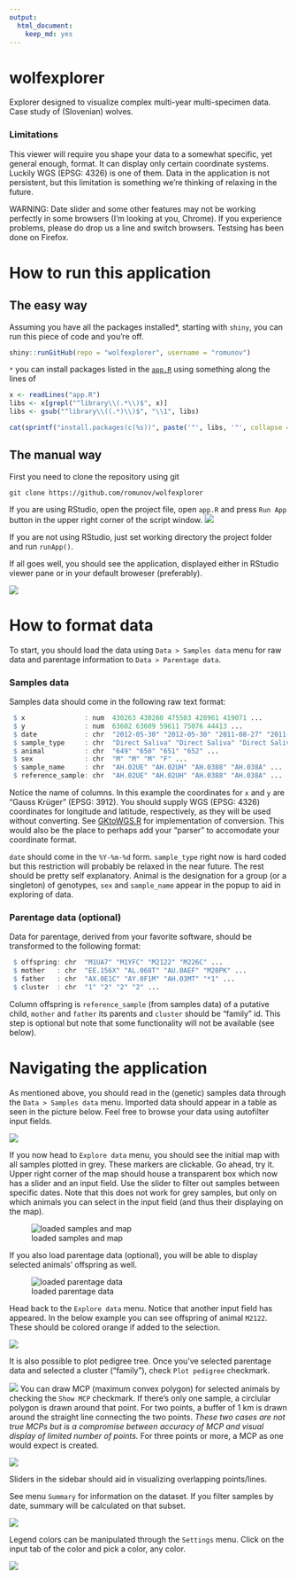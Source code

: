 ```yaml
---
output: 
  html_document: 
    keep_md: yes
---
```

# wolfexplorer
Explorer designed to visualize complex multi-year multi-specimen data. Case study of (Slovenian) wolves.

### Limitations
This viewer will require you shape your data to a somewhat specific, yet general enough, format. It can display only certain coordinate systems. Luckily WGS (EPSG: 4326) is one of them. Data in the application is not persistent, but this limitation is something we're thinking of relaxing in the future.

WARNING: Date slider and some other features may not be working perfectly in some browsers (I'm looking at you, Chrome). If you experience problems, please do drop us a line and switch browsers. Testsing has been done on Firefox.

# How to run this application
## The easy way

Assuming you have all the packages installed*, starting with `shiny`, you can run this piece of code and you're off.
```r
shiny::runGitHub(repo = "wolfexplorer", username = "romunov")
```

`*` you can install packages listed in the [`app.R`](https://github.com/romunov/wolfexplorer/blob/master/app.R#L1) using something along the lines of
```r
x <- readLines("app.R")
libs <- x[grepl("^library\\(.*\\)$", x)]
libs <- gsub("^library\\((.*)\\)$", "\\1", libs)

cat(sprintf("install.packages(c(%s))", paste('"', libs, '"', collapse = ", ", sep = "")))
```

## The manual way

First you need to clone the repository using git

```
git clone https://github.com/romunov/wolfexplorer
```

If you are using RStudio, open the project file, open `app.R` and press `Run App` button in the upper right corner of the script window.
![](./img/runapp.png)

If you are not using RStudio, just set working directory the project folder and run `runApp()`.

If all goes well, you should see the application, displayed either in RStudio viewer pane or in your default broweser (preferably).

![](./img/welcome.png)

# How to format data

To start, you should load the data using `Data > Samples data` menu for raw data and parentage information to `Data > Parentage data`.

### Samples data
Samples data should come in the following raw text format:

```r
 $ x               : num  430263 430260 475503 428961 419071 ...
 $ y               : num  63602 63609 59611 75076 44413 ...
 $ date            : chr  "2012-05-30" "2012-05-30" "2011-08-27" "2011-06-23" ...
 $ sample_type     : chr  "Direct Saliva" "Direct Saliva" "Direct Saliva" "Direct Saliva" ...
 $ animal          : chr  "649" "650" "651" "652" ...
 $ sex             : chr  "M" "M" "M" "F" ...
 $ sample_name     : chr  "AH.02UE" "AH.02UH" "AH.0388" "AH.038A" ...
 $ reference_sample: chr  "AH.02UE" "AH.02UH" "AH.0388" "AH.038A" ...
```

Notice the name of columns. In this example the coordinates for `x` and `y` are "Gauss Krüger" (EPSG: 3912). You should supply WGS (EPSG: 4326) coordinates for longitude and latitude, respectively, as they will be used without converting. See [GKtoWGS.R](https://github.com/romunov/wolfexplorer/blob/master/GKtoWGS.R) for implementation of conversion. This would also be the place to perhaps add your "parser" to accomodate your coordinate format.

`date` should come in the `%Y-%m-%d` form. `sample_type` right now is hard coded but this restriction will probably be relaxed in the near future. The rest should be pretty self explanatory. Animal is the designation for a group (or a singleton) of genotypes, `sex` and `sample_name` appear in the popup to aid in exploring of data.

### Parentage data (optional)
Data for parentage, derived from your favorite software, should be transformed to the following format:

```r
 $ offspring: chr  "M1UA7" "M1YFC" "M2122" "M226C" ...
 $ mother   : chr  "EE.156X" "AL.068T" "AU.0AEF" "M20PK" ...
 $ father   : chr  "AX.0E1C" "AY.0F1M" "AH.03MT" "*1" ...
 $ cluster  : chr  "1" "2" "2" "2" ...
```
Column offspring is `reference_sample` (from samples data) of a putative child, `mother` and `father` its parents and `cluster` should be "family" id. This step is optional but note that some functionality will not be available (see below).

# Navigating the application
As mentioned above, you should read in the (genetic) samples data through the `Data > Samples data` menu. Imported data should appear in a table as seen in the picture below. Feel free to browse your data using autofilter input fields.

![](./img/load_samples_data.png)

If you now head to `Explore data` menu, you should see the initial map with all samples plotted in grey. These markers are clickable. Go ahead, try it.
Upper right corner of the map should house a transparent box which now has a slider and an input field. Use the slider to filter out samples between specific dates. Note that this does not work for grey samples, but only on which animals you can select in the input field (and thus their displaying on the map).

![loaded samples and map](./img/samples_loaded_map.png)

If you also load parentage data (optional), you will be able to display selected animals' offspring as well.

![loaded parentage data](./img/loaded_parentage_data.png)

Head back to the `Explore data` menu. Notice that another input field has appeared. In the below example you can see offspring of animal `M2122`. These should be colored orange if added to the selection.

![](./img/selected_all.png)

It is also possible to plot pedigree tree. Once you've selected parentage data and selected a cluster ("family"), check `Plot pedigree` checkmark.

![](./img/parentage.png)
You can draw MCP (maximum convex polygon) for selected animals by checking the `Show MCP` checkmark. If there's only one sample, a circlular polygon is drawn around that point. For two points, a buffer of 1 km is drawn around the straight line connecting the two points. *These two cases are not true MCPs but is a compromise between accuracy of MCP and visual display of limited number of points.* For three points or more, a MCP as one would expect is created.

![](./img/mcp.png)

Sliders in the sidebar should aid in visualizing overlapping points/lines.

See menu `Summary` for information on the dataset. If you filter samples by date, summary will be calculated on that subset.

![](./img/summary.png)

Legend colors can be manipulated through the `Settings` menu. Click on the input tab of the color and pick a color, any color.

![](./img/color_setting.png)

